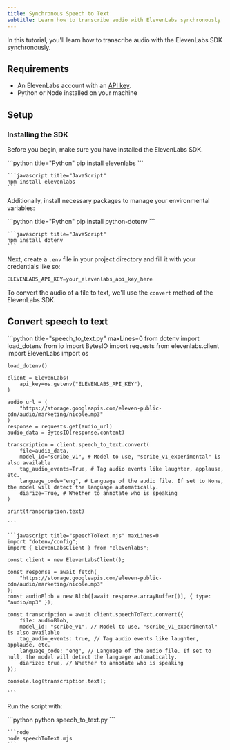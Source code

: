```yaml
---
title: Synchronous Speech to Text
subtitle: Learn how to transcribe audio with ElevenLabs synchronously
---
```


In this tutorial, you'll learn how to transcribe audio with the ElevenLabs SDK synchronously.

## Requirements

- An ElevenLabs account with an [API key](/docs/developer-guides/quickstart#authentication).
- Python or Node installed on your machine

## Setup

### Installing the SDK

Before you begin, make sure you have installed the ElevenLabs SDK.

<CodeBlocks>
    ```python title="Python"
    pip install elevenlabs
    ```

    ```javascript title="JavaScript"
    npm install elevenlabs
    ```

</CodeBlocks>

Additionally, install necessary packages to manage your environmental variables:

<CodeBlocks>
    ```python title="Python"
    pip install python-dotenv
    ```

    ```javascript title="JavaScript"
    npm install dotenv
    ```

</CodeBlocks>

Next, create a `.env` file in your project directory and fill it with your credentials like so:

```python .env
ELEVENLABS_API_KEY=your_elevenlabs_api_key_here
```

To convert the audio of a file to text, we'll use the `convert` method of the ElevenLabs SDK.

## Convert speech to text

<CodeGroup>
    ```python title="speech_to_text.py" maxLines=0
    from dotenv import load_dotenv
    from io import BytesIO
    import requests
    from elevenlabs.client import ElevenLabs
    import os

    load_dotenv()

    client = ElevenLabs(
        api_key=os.getenv("ELEVENLABS_API_KEY"),
    )

    audio_url = (
        "https://storage.googleapis.com/eleven-public-cdn/audio/marketing/nicole.mp3"
    )
    response = requests.get(audio_url)
    audio_data = BytesIO(response.content)

    transcription = client.speech_to_text.convert(
        file=audio_data,
        model_id="scribe_v1", # Model to use, "scribe_v1_experimental" is also available
        tag_audio_events=True, # Tag audio events like laughter, applause, etc.
        language_code="eng", # Language of the audio file. If set to None, the model will detect the language automatically.
        diarize=True, # Whether to annotate who is speaking
    )

    print(transcription.text)

    ```

    ```javascript title="speechToText.mjs" maxLines=0
    import "dotenv/config";
    import { ElevenLabsClient } from "elevenlabs";

    const client = new ElevenLabsClient();

    const response = await fetch(
        "https://storage.googleapis.com/eleven-public-cdn/audio/marketing/nicole.mp3"
    );
    const audioBlob = new Blob([await response.arrayBuffer()], { type: "audio/mp3" });

    const transcription = await client.speechToText.convert({
        file: audioBlob,
        model_id: "scribe_v1", // Model to use, "scribe_v1_experimental" is also available
        tag_audio_events: true, // Tag audio events like laughter, applause, etc.
        language_code: "eng", // Language of the audio file. If set to null, the model will detect the language automatically.
        diarize: true, // Whether to annotate who is speaking
    });

    console.log(transcription.text);

    ```

</CodeGroup>

Run the script with:

<CodeBlocks>
    ```python
    python speech_to_text.py
    ```

    ```node
    node speechToText.mjs
    ```

</CodeBlocks>
